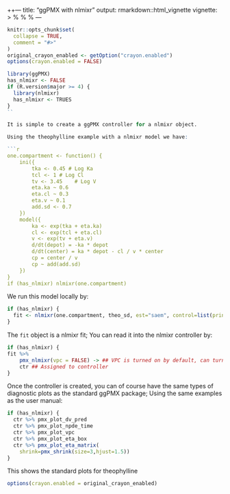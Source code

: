 ++---
title: "ggPMX with nlmixr"
output: rmarkdown::html_vignette
vignette: >
  %\VignetteIndexEntry{ggPMX with nlmixr}
  %\VignetteEngine{knitr::rmarkdown}
  %\VignetteEncoding{UTF-8}
---

```r
knitr::opts_chunk$set(
  collapse = TRUE,
  comment = "#>"
)
original_crayon_enabled <- getOption("crayon.enabled")
options(crayon.enabled = FALSE)
```

```r
library(ggPMX)
has_nlmixr <- FALSE
if (R.version$major >= 4) {
  library(nlmixr)
  has_nlmixr <- TRUES
}
``

It is simple to create a ggPMX controller for a nlmixr object.

Using the theophylline example with a nlmixr model we have:

```r
one.compartment <- function() {
    ini({
        tka <- 0.45 # Log Ka
        tcl <- 1 # Log Cl
        tv <- 3.45    # Log V
        eta.ka ~ 0.6
        eta.cl ~ 0.3
        eta.v ~ 0.1
        add.sd <- 0.7
    })
    model({
        ka <- exp(tka + eta.ka)
        cl <- exp(tcl + eta.cl)
        v <- exp(tv + eta.v)
        d/dt(depot) = -ka * depot
        d/dt(center) = ka * depot - cl / v * center
        cp = center / v
        cp ~ add(add.sd)
    })
}
if (has_nlmixr) nlmixr(one.compartment)
```

We run this model locally by:

```r
if (has_nlmixr) {
  fit <- nlmixr(one.compartment, theo_sd, est="saem", control=list(print=0))
}
```


The `fit` object is a nlmixr fit; You can read it into the nlmixr
controller by:

```r
if (has_nlmixr) {
fit %>%
    pmx_nlmixr(vpc = FALSE) -> ## VPC is turned on by default, can turn off.
    ctr ## Assigned to controller 
}
```

Once the controller is created, you can of course have the same types
of diagnostic plots as the standard ggPMX package; Using the same
examples as the user manual:

```r
if (has_nlmixr) {
  ctr %>% pmx_plot_dv_pred
  ctr %>% pmx_plot_npde_time
  ctr %>% pmx_plot_vpc
  ctr %>% pmx_plot_eta_box
  ctr %>% pmx_plot_eta_matrix(
    shrink=pmx_shrink(size=3,hjust=1.5))
}
```

This shows the standard plots for theophylline

```r
options(crayon.enabled = original_crayon_enabled)
```
